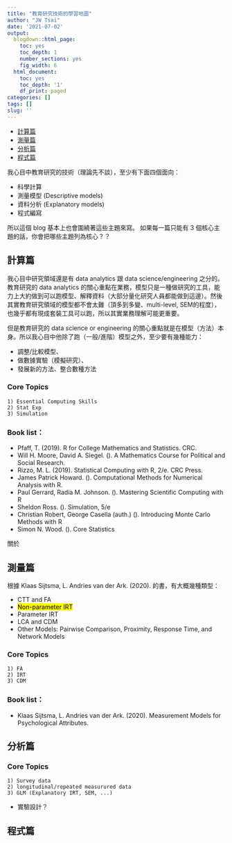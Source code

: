 ```yaml
---
title: "教育研究技術的學習地圖"
author: "JW Tsai"
date: '2021-07-02'
output:
  blogdown::html_page:
    toc: yes
    toc_depth: 1
    number_sections: yes
    fig_width: 6
  html_document:
    toc: yes
    toc_depth: '1'
    df_print: paged
categories: []
tags: []
slug: ''
---
```


- [計算篇]
- [測量篇]
- [分析篇]
- [程式篇]

我心目中教育研究的技術（理論先不談），至少有下面四個面向：

- 科學計算
- 測量模型 (Descriptive models)
- 資料分析 (Explanatory models)
- 程式編寫

所以這個 blog 基本上也會圍繞著這些主題來寫。
如果每一篇只能有 3 個核心主題的話，你會把哪些主題列為核心？？



## 計算篇

我心目中研究領域還是有 data analytics 跟 data science/engineering 之分的。教育研究的 data analytics 的關心重點在業務，模型只是一種做研究的工具，能力上大約做到可以跑模型、解釋資料（大部分量化研究人員都能做到這邊）。然後其實教育研究領域的模型都不會太難（頂多到多變、multi-level, SEM的程度），也幾乎都有現成套裝工具可以跑，所以其實業務理解可能更重要。

但是教育研究的 data science or engineering 的關心重點就是在模型（方法）本身。所以我心目中他除了跑（一般/進階）模型之外，至少要有幾種能力：

- 調整/比較模型、
- 做數據實驗（模擬研究）、
- 發展新的方法、整合數種方法

### Core Topics
```
1) Essential Computing Skills
2) Stat Exp
3) Simulation
```

### Book list：

- Pfaff, T. (2019). R for College Mathematics and Statistics. CRC.
- Will H. Moore, David A. Siegel. (). A Mathematics Course for Political and Social Research.
- Rizzo, M. L. (2019). Statistical Computing with R, 2/e. CRC Press.
- James Patrick Howard. (). Computational Methods for Numerical Analysis with R.
- Paul Gerrard, Radia M. Johnson. (). Mastering Scientific Computing with R 
- Sheldon Ross. (). Simulation, 5/e
- Christian Robert, George Casella (auth.) (). Introducing Monte Carlo Methods with R
- Simon N. Wood. (). Core Statistics


關於


## 測量篇


根據 Klaas Sijtsma, L. Andries van der Ark. (2020). 的書，有大概幾種類型：

- CTT and FA
- <mark> Non-parameter IRT </mark>
- Parameter IRT
- LCA and CDM
- Other Models: Pairwise Comparison, Proximity, Response Time, and Network Models

### Core Topics
```
1) FA
2) IRT
3) CDM
```

### Book list：

- Klaas Sijtsma, L. Andries van der Ark. (2020). Measurement Models for Psychological Attributes.


## 分析篇


### Core Topics

```
1) Survey data
2) longitudinal/repeated measurured data
3) GLM (Explanatory IRT, SEM, ...)
```
- 實驗設計？


## 程式篇









